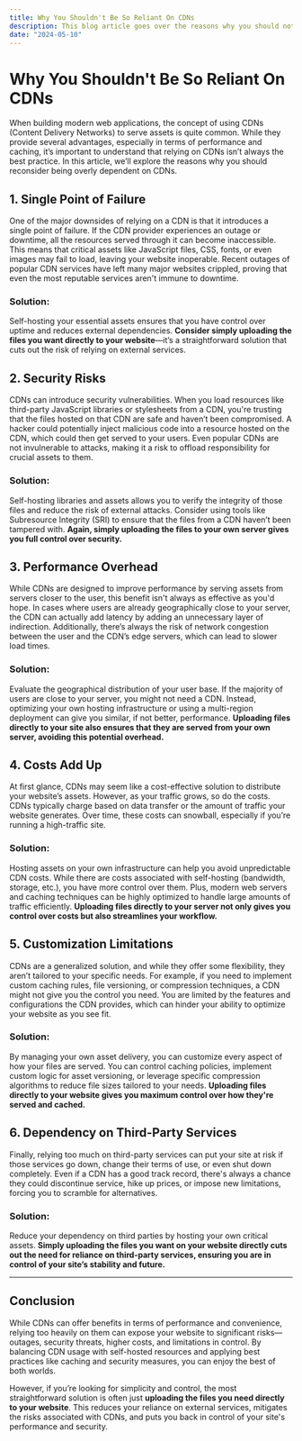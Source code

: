 ```yaml
---
title: Why You Shouldn't Be So Reliant On CDNs
description: This blog article goes over the reasons why you should not be reliant on CDNs.
date: "2024-05-10"
---
```

# Why You Shouldn't Be So Reliant On CDNs

When building modern web applications, the concept of using CDNs (Content Delivery Networks) to serve assets is quite common. While they provide several advantages, especially in terms of performance and caching, it’s important to understand that relying on CDNs isn’t always the best practice. In this article, we’ll explore the reasons why you should reconsider being overly dependent on CDNs.

## 1. **Single Point of Failure**

One of the major downsides of relying on a CDN is that it introduces a single point of failure. If the CDN provider experiences an outage or downtime, all the resources served through it can become inaccessible. This means that critical assets like JavaScript files, CSS, fonts, or even images may fail to load, leaving your website inoperable. Recent outages of popular CDN services have left many major websites crippled, proving that even the most reputable services aren't immune to downtime.

### Solution: 
Self-hosting your essential assets ensures that you have control over uptime and reduces external dependencies. **Consider simply uploading the files you want directly to your website**—it’s a straightforward solution that cuts out the risk of relying on external services.

## 2. **Security Risks**

CDNs can introduce security vulnerabilities. When you load resources like third-party JavaScript libraries or stylesheets from a CDN, you're trusting that the files hosted on that CDN are safe and haven’t been compromised. A hacker could potentially inject malicious code into a resource hosted on the CDN, which could then get served to your users. Even popular CDNs are not invulnerable to attacks, making it a risk to offload responsibility for crucial assets to them.

### Solution: 
Self-hosting libraries and assets allows you to verify the integrity of those files and reduce the risk of external attacks. Consider using tools like Subresource Integrity (SRI) to ensure that the files from a CDN haven’t been tampered with. **Again, simply uploading the files to your own server gives you full control over security.**

## 3. **Performance Overhead**

While CDNs are designed to improve performance by serving assets from servers closer to the user, this benefit isn't always as effective as you'd hope. In cases where users are already geographically close to your server, the CDN can actually add latency by adding an unnecessary layer of indirection. Additionally, there’s always the risk of network congestion between the user and the CDN’s edge servers, which can lead to slower load times.

### Solution: 
Evaluate the geographical distribution of your user base. If the majority of users are close to your server, you might not need a CDN. Instead, optimizing your own hosting infrastructure or using a multi-region deployment can give you similar, if not better, performance. **Uploading files directly to your site also ensures that they are served from your own server, avoiding this potential overhead.**

## 4. **Costs Add Up**

At first glance, CDNs may seem like a cost-effective solution to distribute your website’s assets. However, as your traffic grows, so do the costs. CDNs typically charge based on data transfer or the amount of traffic your website generates. Over time, these costs can snowball, especially if you’re running a high-traffic site.

### Solution: 
Hosting assets on your own infrastructure can help you avoid unpredictable CDN costs. While there are costs associated with self-hosting (bandwidth, storage, etc.), you have more control over them. Plus, modern web servers and caching techniques can be highly optimized to handle large amounts of traffic efficiently. **Uploading files directly to your server not only gives you control over costs but also streamlines your workflow.**

## 5. **Customization Limitations**

CDNs are a generalized solution, and while they offer some flexibility, they aren’t tailored to your specific needs. For example, if you need to implement custom caching rules, file versioning, or compression techniques, a CDN might not give you the control you need. You are limited by the features and configurations the CDN provides, which can hinder your ability to optimize your website as you see fit.

### Solution: 
By managing your own asset delivery, you can customize every aspect of how your files are served. You can control caching policies, implement custom logic for asset versioning, or leverage specific compression algorithms to reduce file sizes tailored to your needs. **Uploading files directly to your website gives you maximum control over how they're served and cached.**

## 6. **Dependency on Third-Party Services**

Finally, relying too much on third-party services can put your site at risk if those services go down, change their terms of use, or even shut down completely. Even if a CDN has a good track record, there's always a chance they could discontinue service, hike up prices, or impose new limitations, forcing you to scramble for alternatives.

### Solution: 
Reduce your dependency on third parties by hosting your own critical assets. **Simply uploading the files you want on your website directly cuts out the need for reliance on third-party services, ensuring you are in control of your site’s stability and future.**

---

## Conclusion

While CDNs can offer benefits in terms of performance and convenience, relying too heavily on them can expose your website to significant risks—outages, security threats, higher costs, and limitations in control. By balancing CDN usage with self-hosted resources and applying best practices like caching and security measures, you can enjoy the best of both worlds.

However, if you’re looking for simplicity and control, the most straightforward solution is often just **uploading the files you need directly to your website**. This reduces your reliance on external services, mitigates the risks associated with CDNs, and puts you back in control of your site's performance and security.


